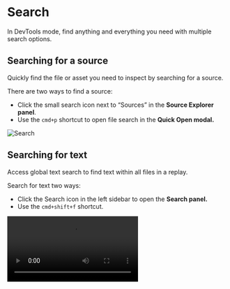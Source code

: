 
# Search

In DevTools mode, find anything and everything you need with multiple search options. 

## Searching for a source

Quickly find the file or asset you need to inspect by searching for a source. 

There are two ways to find a source: 

- Click the small search icon next to “Sources” in the **Source Explorer** **panel**.
- Use the `cmd+p` shortcut to open file search in the **Quick Open modal.**

![Search](/media/referrence-guide/debugger/search/search.png)

## Searching for text

Access global text search to find text within all files in a replay.

Search for text two ways:

- Click the Search icon in the left sidebar to open the **Search panel.**
- Use the `cmd+shift+f` shortcut.

<Video src="/media/referrence-guide/debugger/search/search-source-text.mp4"/>

### Search node modules

When searching for text, you can toggle whether to include results found in `node_modules` by checking the box under the search input.

<Video src="/media/referrence-guide/debugger/search/search-node-modules.mov"/>

Including/excluding node modules from search results.

## Searching for a function

There are three ways to find a function in a file:

- View a list of functions and filter in the **Outline pane** in Source Explorer.
- Search for a function globally with the `cmd+o` shortcut.

![Search function](/media/referrence-guide/debugger/search/search-function.png)